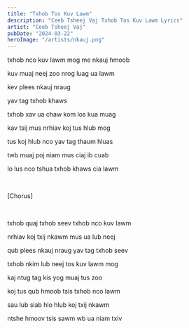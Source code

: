 ```yaml
---
title: "Txhob Tos Kuv Lawm"
description: "Ceeb Tsheej Vaj Txhob Tos Kuv Lawm Lyrics"
artist: "Ceeb Tsheej Vaj"
pubDate: "2024-03-22"
heroImage: "/artists/nkauj.png"
---
```


txhob nco kuv lawm mog me nkauj hmoob

kuv muaj neej zoo nrog luag ua lawm

kev plees nkauj nraug

yav tag txhob khaws

txhob xav ua chaw kom los kua muag

kav tsij mus nrhiav koj tus hlub mog

tus koj hlub nco yav tag thaum hluas

twb muaj poj niam mus ciaj ib cuab

lo lus nco tshua txhob khaws cia lawm

<br />

[Chorus]

<br />

txhob quaj txhob seev txhob nco kuv lawm

nrhiav koj txij nkawm mus ua lub neej

qub plees nkauj nraug yav tag txhob seev

txhob nkim lub neej tos kuv lawm mog

kaj ntug tag kis yog muaj tus zoo

koj tus qub hmoob tsis txhob nco lawm

sau lub siab hlo hlub koj txij nkawm

ntshe hmoov tsis sawm wb ua niam txiv

